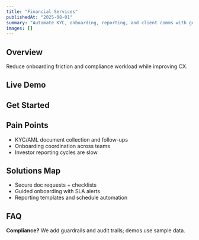 ```yaml
---
title: "Financial Services"
publishedAt: "2025-08-01"
summary: "Automate KYC, onboarding, reporting, and client comms with guardrails."
images: []
---
```


## Overview

Reduce onboarding friction and compliance workload while improving CX.

## Live Demo

<RoiCalculator title="Financial Services ROI" unitLabel="Accounts / month" />

## Get Started

<LeadCapture industry="financial-services" funnel="roi" title="Discuss FS Automation" />

## Pain Points

- KYC/AML document collection and follow-ups
- Onboarding coordination across teams
- Investor reporting cycles are slow

## Solutions Map

- Secure doc requests + checklists
- Guided onboarding with SLA alerts
- Reporting templates and schedule automation

## FAQ

**Compliance?** We add guardrails and audit trails; demos use sample data.
